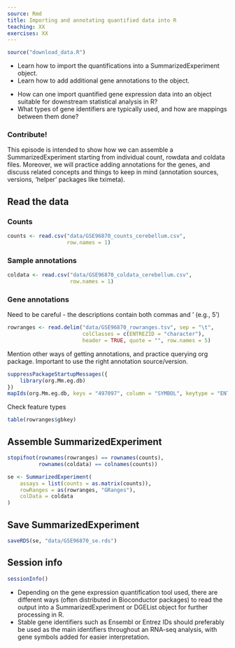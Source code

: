 ```yaml
---
source: Rmd
title: Importing and annotating quantified data into R
teaching: XX
exercises: XX
---
```


```r
source("download_data.R")
```

::::::::::::::::::::::::::::::::::::::: objectives

- Learn how to import the quantifications into a SummarizedExperiment object.
- Learn how to add additional gene annotations to the object.

::::::::::::::::::::::::::::::::::::::::::::::::::

:::::::::::::::::::::::::::::::::::::::: questions

- How can one import quantified gene expression data into an object suitable for downstream statistical analysis in R?
- What types of gene identifiers are typically used, and how are mappings between them done? 


::::::::::::::::::::::::::::::::::::::::::::::::::

:::::::::::::::::::::::::::::::::::::::::  callout

### Contribute!

This episode is intended to show how we can assemble a SummarizedExperiment
starting from individual count, rowdata and coldata files. Moreover, we will
practice adding annotations for the genes, and discuss related concepts
and things to keep in mind (annotation sources, versions, 'helper' packages
like tximeta).


::::::::::::::::::::::::::::::::::::::::::::::::::

## Read the data

### Counts

```r
counts <- read.csv("data/GSE96870_counts_cerebellum.csv", 
                   row.names = 1)
```

### Sample annotations

```r
coldata <- read.csv("data/GSE96870_coldata_cerebellum.csv",
                    row.names = 1)
```

### Gene annotations

Need to be careful - the descriptions contain both commas and ' (e.g., 5')

```r
rowranges <- read.delim("data/GSE96870_rowranges.tsv", sep = "\t", 
                        colClasses = c(ENTREZID = "character"),
                        header = TRUE, quote = "", row.names = 5)
```

Mention other ways of getting annotations, and practice querying org package.
Important to use the right annotation source/version.

```r
suppressPackageStartupMessages({
    library(org.Mm.eg.db)
})
mapIds(org.Mm.eg.db, keys = "497097", column = "SYMBOL", keytype = "ENTREZID")
```

Check feature types

```r
table(rowranges$gbkey)
```

## Assemble SummarizedExperiment

```r
stopifnot(rownames(rowranges) == rownames(counts),
          rownames(coldata) == colnames(counts))

se <- SummarizedExperiment(
    assays = list(counts = as.matrix(counts)),
    rowRanges = as(rowranges, "GRanges"),
    colData = coldata
)
```

## Save SummarizedExperiment

```r
saveRDS(se, "data/GSE96870_se.rds")
```

## Session info

```r
sessionInfo()
```

:::::::::::::::::::::::::::::::::::::::: keypoints

- Depending on the gene expression quantification tool used, there are different ways (often distributed in Bioconductor packages) to read the output into a SummarizedExperiment or DGEList object for further processing in R.
- Stable gene identifiers such as Ensembl or Entrez IDs should preferably be used as the main identifiers throughout an RNA-seq analysis, with gene symbols added for easier interpretation.


::::::::::::::::::::::::::::::::::::::::::::::::::


